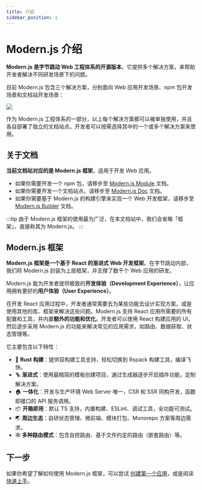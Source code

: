 ```yaml
---
title: 介绍
sidebar_position: 1
---
```


# Modern.js 介绍

**Modern.js 是字节跳动 Web 工程体系的开源版本**，它提供多个解决方案，来帮助开发者解决不同研发场景下的问题。

目前 Modern.js 包含三个解决方案，分别面向 Web 应用开发场景、npm 包开发场景和文档站开发场景：

![](https://lf3-static.bytednsdoc.com/obj/eden-cn/zq-uylkvT/ljhwZthlaukjlkulzlp/Solutions-1311.png)

作为 Modern.js 工程体系的一部分，以上每个解决方案都可以被单独使用，并且各自部署了独立的文档站点。开发者可以按需选择其中的一个或多个解决方案来使用。

## 关于文档

**当前文档站对应的是 Modern.js 框架**，适用于开发 Web 应用。

- 如果你需要开发一个 npm 包，请移步至 [Modern.js Module](https://modernjs.dev/module-tools) 文档。
- 如果你需要开发一个文档站点，请移步至 [Modern.js Doc](https://modernjs.dev/doc-tools/zh) 文档。
- 如果你需要基于 Modern.js 的构建引擎来实现一个 Web 开发框架，请移步至 [Modern.js Builder](https://modernjs.dev/builder) 文档。

:::tip
由于 Modern.js 框架的使用最为广泛，在本文档站中，我们会省略「框架」，直接称其为 Modern.js。
:::

## Modern.js 框架

**Modern.js 框架是一个基于 React 的渐进式 Web 开发框架**。在字节跳动内部，我们将 Modern.js 封装为上层框架，并支撑了数千个 Web 应用的研发。

Modern.js 能为开发者提供极致的**开发体验（Development Experience）**，让应用拥有更好的**用户体验（User Experience）**。

在开发 React 应用过程中，开发者通常需要去为某些功能去设计实现方案，或是使用其他的库、框架来解决这些问题。Modern.js 支持 React 应用所需要的所有配置和工具，并内置**额外的功能和优化**。开发者可以使用 React 构建应用的 UI，然后逐步采用 Modern.js 的功能来解决常见的应用需求，如路由、数据获取、状态管理等。

它主要包含以下特性：

- 🚀 **Rust 构建**：提供双构建工具支持，轻松切换到 Rspack 构建工具，编译飞快。
- 🪜 **渐进式**：使用最精简的模板创建项目，通过生成器逐步开启插件功能，定制解决方案。
- 🏠 **一体化**：开发与生产环境 Web Server 唯一，CSR 和 SSR 同构开发，函数即接口的 API 服务调用。
- 📦 **开箱即用**：默认 TS 支持，内置构建、ESLint、调试工具，全功能可测试。
- 🌏 **周边生态**：自研状态管理、微前端、模块打包、Monorepo 方案等周边需求。
- 🕸 **多种路由模式**：包含自控路由、基于文件约定的路由（嵌套路由）等。

## 下一步

如果你希望了解如何使用 Modern.js 框架，可以尝试 [创建第一个应用](/tutorials/first-app/c01-start)，或是阅读 [快速上手](/guides/get-started/quick-start)。
